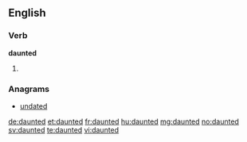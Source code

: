 ==English==

===Verb===
'''daunted'''

# {{en-past of|daunt}}

===Anagrams===
* [[undated#English|undated]]

[[de:daunted]]
[[et:daunted]]
[[fr:daunted]]
[[hu:daunted]]
[[mg:daunted]]
[[no:daunted]]
[[sv:daunted]]
[[te:daunted]]
[[vi:daunted]]
